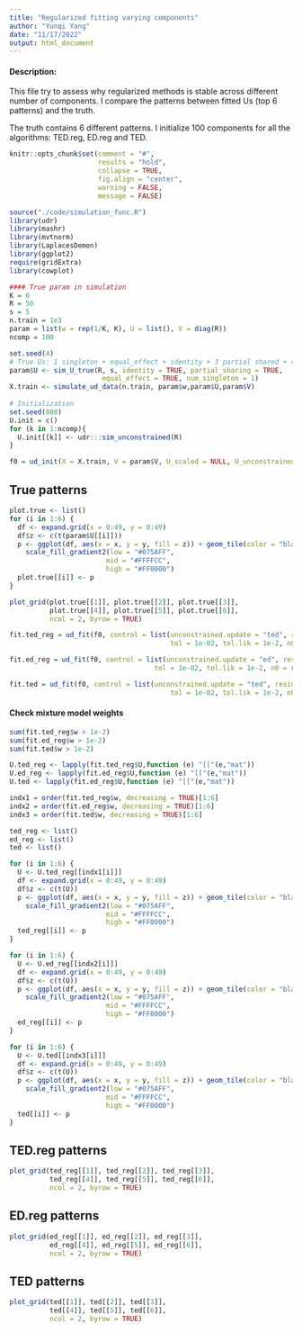 ```yaml
---
title: "Regularized fitting varying components"
author: "Yunqi Yang"
date: "11/17/2022"
output: html_document
---
```


#### Description: 

This file try to assess why regularized methods is stable across different number of components. I compare the patterns between fitted Us (top 6 patterns) and the truth.

The truth contains 6 different patterns. I initialize 100 components for all the algorithms: TED.reg, ED.reg and TED. 

```r
knitr::opts_chunk$set(comment = "#",
                      results = "hold",
                      collapse = TRUE,
                      fig.align = "center",
                      warning = FALSE,
                      message = FALSE)
```


```r
source("./code/simulation_func.R")
library(udr)
library(mashr)
library(mvtnorm)
library(LaplacesDemon)
library(ggplot2)
require(gridExtra)
library(cowplot)
```

```r
#### True param in simulation
K = 6
R = 50
s = 5
n.train = 1e3
param = list(w = rep(1/K, K), U = list(), V = diag(R))
ncomp = 100
```

```r
set.seed(4)
# True Us: 1 singleton + equal_effect + identity + 3 partial shared + 4 rinvWishart.
param$U <- sim_U_true(R, s, identity = TRUE, partial_sharing = TRUE,
                       equal_effect = TRUE, num_singleton = 1)
X.train <- simulate_ud_data(n.train, param$w,param$U,param$V)
  
# Initialization
set.seed(888)
U.init = c()
for (k in 1:ncomp){
  U.init[[k]] <- udr:::sim_unconstrained(R)
}

f0 = ud_init(X = X.train, V = param$V, U_scaled = NULL, U_unconstrained = U.init, n_rank1 = 0)
```

## True patterns
```r
plot.true <- list()
for (i in 1:6) {
  df <- expand.grid(x = 0:49, y = 0:49)
  df$z <- c(t(param$U[[i]]))
  p <- ggplot(df, aes(x = x, y = y, fill = z)) + geom_tile(color = "black") +
    scale_fill_gradient2(low = "#075AFF",
                        mid = "#FFFFCC",
                        high = "#FF0000")
  plot.true[[i]] <- p 
}
```

```r
plot_grid(plot.true[[1]], plot.true[[2]], plot.true[[3]], 
          plot.true[[4]], plot.true[[5]], plot.true[[6]],
          ncol = 2, byrow = TRUE)
```


```r

fit.ted_reg = ud_fit(f0, control = list(unconstrained.update = "ted", resid.update = 'none',
                                        tol = 1e-02, tol.lik = 1e-2, n0 = 0, lambda = round(R), maxiter = 5e3), verbose=FALSE)

fit.ed_reg = ud_fit(f0, control = list(unconstrained.update = "ed", resid.update = 'none',
                                    tol = 1e-02, tol.lik = 1e-2, n0 = round(R), lambda = 0, maxiter = 5e3), verbose=FALSE)
```

```r
fit.ted = ud_fit(f0, control = list(unconstrained.update = "ted", resid.update = 'none',
                                        tol = 1e-02, tol.lik = 1e-2, n0 = 0, lambda = 0, maxiter = 5e3), verbose=FALSE)
```

#### Check mixture model weights
```r
sum(fit.ted_reg$w > 1e-2)
sum(fit.ed_reg$w > 1e-2)
sum(fit.ted$w > 1e-2)
```

```r
U.ted_reg <- lapply(fit.ted_reg$U,function (e) "[["(e,"mat"))
U.ed_reg <- lapply(fit.ed_reg$U,function (e) "[["(e,"mat"))
U.ted <- lapply(fit.ed_reg$U,function (e) "[["(e,"mat"))

indx1 = order(fit.ted_reg$w, decreasing = TRUE)[1:6]
indx2 = order(fit.ed_reg$w, decreasing = TRUE)[1:6]
indx3 = order(fit.ted$w, decreasing = TRUE)[1:6]
```

```r
ted_reg <- list() 
ed_reg <- list()
ted <- list()

for (i in 1:6) {
  U <- U.ted_reg[[indx1[i]]]
  df <- expand.grid(x = 0:49, y = 0:49)
  df$z <- c(t(U))
  p <- ggplot(df, aes(x = x, y = y, fill = z)) + geom_tile(color = "black") +
    scale_fill_gradient2(low = "#075AFF",
                        mid = "#FFFFCC",
                        high = "#FF0000")
  ted_reg[[i]] <- p 
}

for (i in 1:6) {
  U <- U.ed_reg[[indx2[i]]]
  df <- expand.grid(x = 0:49, y = 0:49)
  df$z <- c(t(U))
  p <- ggplot(df, aes(x = x, y = y, fill = z)) + geom_tile(color = "black") +
    scale_fill_gradient2(low = "#075AFF",
                        mid = "#FFFFCC",
                        high = "#FF0000")
  ed_reg[[i]] <- p 
}

for (i in 1:6) {
  U <- U.ted[[indx3[i]]]
  df <- expand.grid(x = 0:49, y = 0:49)
  df$z <- c(t(U))
  p <- ggplot(df, aes(x = x, y = y, fill = z)) + geom_tile(color = "black") +
    scale_fill_gradient2(low = "#075AFF",
                        mid = "#FFFFCC",
                        high = "#FF0000")
  ted[[i]] <- p 
}

```

## TED.reg patterns
```r
plot_grid(ted_reg[[1]], ted_reg[[2]], ted_reg[[3]],
          ted_reg[[4]], ted_reg[[5]], ted_reg[[6]],
          ncol = 2, byrow = TRUE)
```


## ED.reg patterns
```r
plot_grid(ed_reg[[1]], ed_reg[[2]], ed_reg[[3]],
          ed_reg[[4]], ed_reg[[5]], ed_reg[[6]],
          ncol = 2, byrow = TRUE)
```


## TED patterns
```r
plot_grid(ted[[1]], ted[[2]], ted[[3]],
          ted[[4]], ted[[5]], ted[[6]],
          ncol = 2, byrow = TRUE)
```


